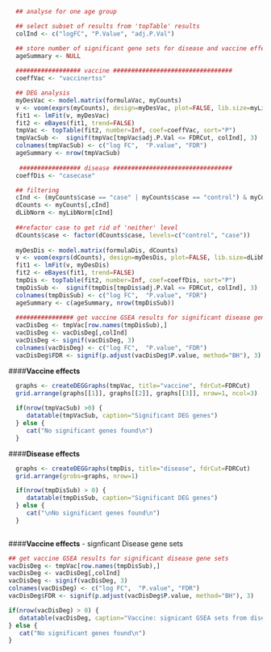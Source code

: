 ```r
  ## analyse for one age group

  ## select subset of results from 'topTable' results
  colInd <- c("logFC", "P.Value", "adj.P.Val")

  ## store number of significant gene sets for disease and vaccine effects
  ageSummary <- NULL
  
  ################## vaccine #################################
  coeffVac <- "vaccinertss"

  ## DEG analysis
  myDesVac <- model.matrix(formulaVac, myCounts)
  v <- voom(exprs(myCounts), design=myDesVac, plot=FALSE, lib.size=myLibNorm)
  fit1 <- lmFit(v, myDesVac)
  fit2 <- eBayes(fit1, trend=FALSE)
  tmpVac <- topTable(fit2, number=Inf, coef=coeffVac, sort="P")
  tmpVacSub <-  signif(tmpVac[tmpVac$adj.P.Val <= FDRCut, colInd], 3)
  colnames(tmpVacSub) <- c("log FC",  "P.value", "FDR")
  ageSummary <- nrow(tmpVacSub)
  
   ################# disease #################################
  coeffDis <- "casecase"

  ## filtering
  cInd <- (myCounts$case == "case" | myCounts$case == "control") & myCounts$vaccine=="rtss"
  dCounts <- myCounts[,cInd]
  dLibNorm <- myLibNorm[cInd]
  
  ##refactor case to get rid of 'neither' level
  dCounts$case <- factor(dCounts$case, levels=c("control", "case"))
 
  myDesDis <- model.matrix(formulaDis, dCounts)
  v <- voom(exprs(dCounts), design=myDesDis, plot=FALSE, lib.size=dLibNorm)
  fit1 <- lmFit(v, myDesDis)
  fit2 <- eBayes(fit1, trend=FALSE)
  tmpDis <- topTable(fit2, number=Inf, coef=coeffDis, sort="P")
  tmpDisSub <-  signif(tmpDis[tmpDis$adj.P.Val <= FDRCut, colInd], 3)
  colnames(tmpDisSub) <- c("log FC",  "P.value", "FDR")
  ageSummary <- c(ageSummary, nrow(tmpDisSub))
  
  ################ get vaccine GSEA results for significant disease gene sets ###############
  vacDisDeg <- tmpVac[row.names(tmpDisSub),]
  vacDisDeg <- vacDisDeg[,colInd]
  vacDisDeg <- signif(vacDisDeg, 3)
  colnames(vacDisDeg) <- c("log FC",  "P.value", "FDR")
  vacDisDeg$FDR <- signif(p.adjust(vacDisDeg$P.value, method="BH"), 3)

```

####**Vaccine effects**
  
```r
  graphs <- createDEGGraphs(tmpVac, title="vaccine", fdrCut=FDRCut) 
  grid.arrange(graphs[[1]], graphs[[2]], graphs[[3]], nrow=1, ncol=3)
  
  if(nrow(tmpVacSub) >0) {
     datatable(tmpVacSub, caption="Significant DEG genes")
  } else {
     cat("No significant genes found\n")
  }
```
  
####**Disease effects**
  
```r
  
  graphs <- createDEGGraphs(tmpDis, title="disease", fdrCut=FDRCut) 
  grid.arrange(grobs=graphs, nrow=1)

  if(nrow(tmpDisSub) > 0) {
     datatable(tmpDisSub, caption="Significant DEG genes")
  } else {
     cat("\nNo significant genes found\n")
  }
  
```
  
  

####**Vaccine effects** - signficant Disease gene sets
  
```r

## get vaccine GSEA results for significant disease gene sets
vacDisDeg <- tmpVac[row.names(tmpDisSub),]
vacDisDeg <- vacDisDeg[,colInd]
vacDisDeg <- signif(vacDisDeg, 3)
colnames(vacDisDeg) <- c("log FC",  "P.value", "FDR")
vacDisDeg$FDR <- signif(p.adjust(vacDisDeg$P.value, method="BH"), 3)

if(nrow(vacDisDeg) > 0) {
   datatable(vacDisDeg, caption="Vaccine: signicant GSEA sets from disease")
} else {
   cat("No significant genes found\n")
}

```
  
 